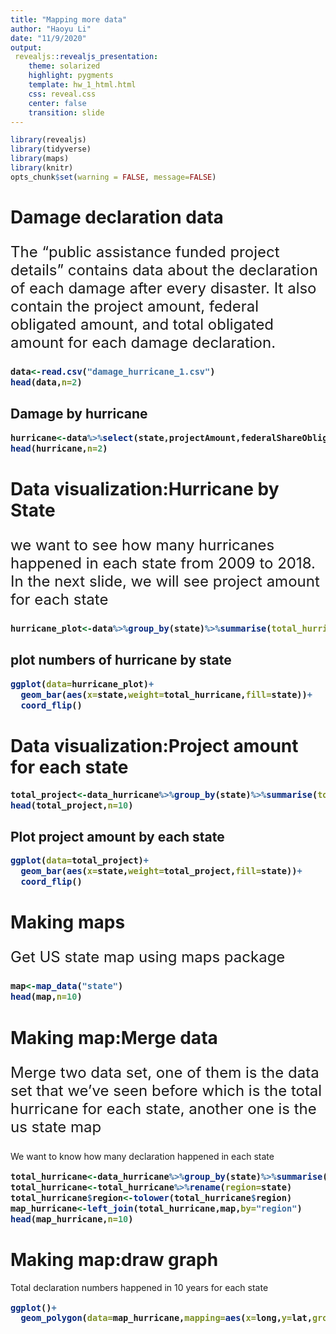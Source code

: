 ---
title: "Mapping more data"
author: "Haoyu Li"
date: "11/9/2020"
output: 
 revealjs::revealjs_presentation:
    theme: solarized
    highlight: pygments
    template: hw_1_html.html
    css: reveal.css
    center: false
    transition: slide
---

```{r echo=FALSE, warning=FALSE, message=FALSE}
library(revealjs)
library(tidyverse)
library(maps)
library(knitr)
opts_chunk$set(warning = FALSE, message=FALSE)
```

# Damage declaration data

<p style="font-size:24px">The "public assistance funded project details" contains data about the declaration of each damage after every disaster. It also contain the project amount, federal obligated amount, and total obligated amount for each damage declaration.</p>

<div style="font-size:12pt; font-weight:bold">

```{r echo=TRUE, warning=FALSE, fig.height=5}
data<-read.csv("damage_hurricane_1.csv")
head(data,n=2)
```
</div>

## Damage by hurricane

<div style="font-size:12pt; font-weight:bold">
```{r echo=TRUE, warning=FALSE, fig.height=4.6}
hurricane<-data%>%select(state,projectAmount,federalShareObligated,totalObligated)
head(hurricane,n=2)
```
</div>

# Data visualization:Hurricane by State
<p style="font-size:24px">we want to see how many hurricanes happened in each state from 2009 to 2018. In the next slide, we will see project amount for each state</p>
<div style="font-size:12pt; font-weight:bold">
```{r}
hurricane_plot<-data%>%group_by(state)%>%summarise(total_hurricane=n())
```
</div>

## plot numbers of hurricane by state
<div style="font-size:12pt; font-weight:bold">
```{r}
ggplot(data=hurricane_plot)+
  geom_bar(aes(x=state,weight=total_hurricane,fill=state))+
  coord_flip()
```
</div>


# Data visualization:Project amount for each state
<div style="font-size:12pt; font-weight:bold">
```{r}
total_project<-data_hurricane%>%group_by(state)%>%summarise(total_project=sum(projectAmount))
head(total_project,n=10)
```
</div>

## Plot project amount by each state
<div style="font-size:12pt; font-weight:bold">
```{r}
ggplot(data=total_project)+
  geom_bar(aes(x=state,weight=total_project,fill=state))+
  coord_flip()
```


</div>

# Making maps

<p style="font-size:24px">Get US state map using maps package</p>
<div style="font-size:12pt; font-weight:bold">
```{r echo=TRUE, warning=FALSE, fig.height=5}
map<-map_data("state")
head(map,n=10)
```

</div>

# Making map:Merge data
<p style="font-size:24px">Merge two data set, one of them is the data set that we've seen before which is the total hurricane for each state, another one is the us state map</p>
We want to know how many declaration happened in each state
<div style="font-size:12pt; font-weight:bold">
```{r}
total_hurricane<-data_hurricane%>%group_by(state)%>%summarise(total_hurricane=n())
total_hurricane<-total_hurricane%>%rename(region=state)
total_hurricane$region<-tolower(total_hurricane$region)
map_hurricane<-left_join(total_hurricane,map,by="region")
head(map_hurricane,n=10)
```

</div>

# Making map:draw graph
Total declaration numbers happened in 10 years for each state
<div style="font-size:12pt; font-weight:bold">
```{r}
ggplot()+
  geom_polygon(data=map_hurricane,mapping=aes(x=long,y=lat,group=group,fill=total_hurricane),colour="black")
```
</div>









